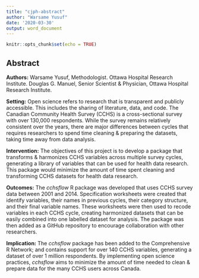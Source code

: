 ```yaml
---
title: "cjph-abstract"
author: "Warsame Yusuf"
date: '2020-03-30'
output: word_document
---
```


```r
knitr::opts_chunk$set(echo = TRUE)
```

## Abstract

**Authors:** Warsame Yusuf, Methodologist. Ottawa Hospital Research Institute. Douglas G. Manuel, Senior Scientist & Physician, Ottawa Hospital Research Institute.

**Setting:** Open science refers to research that is transparent and publicly accessible. This includes the sharing of literature, data, and code. The Canadian Community Health Survey (CCHS) is a cross-sectional survey with over 130,000 respondents. While the survey remains relatively consistent over the years, there are major differences between cycles that requires researchers to spend time cleaning & preparing the datasets, taking time away from data analysis. 

**Intervention:** The objectives of this project is to develop a package that transforms & harmonizes CCHS variables across multiple survey cycles, generating a library of variables that can be used for health data research. This package would minimize the amount of time spent cleaning and transforming CCHS datasets for health data research. 

**Outcomes:** The _cchsflow_ R package was developed that uses CCHS survey data between 2001 and 2014. Specification worksheets were created that identify variables, their names in previous cycles, their category structure, and their final variable names. These worksheets were then used to recode variables in each CCHS cycle, creating harmonized datasets that can be easily combined into one labelled dataset for analysis. The package was then added as a GitHub repository to encourage collaboration with other researchers.

**Implication:** The _cchsflow_ package has been added to the Comprehensive R Network; and contains support for over 140 CCHS variables, generating a dataset of over 1 million respondents. By implementing open science practices, _cchsflow_ aims to minimize the amount of time needed to clean & prepare data for the many CCHS users across Canada.